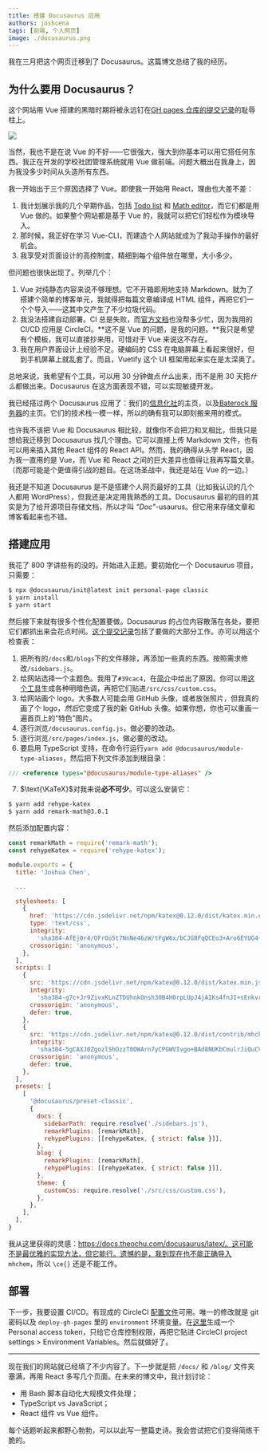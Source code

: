 ```yaml
---
title: 搭建 Docusaurus 应用
authors: joshcena
tags: [前端, 个人网页]
image: ./docusaurus.png
---
```


我在三月把这个网页迁移到了 Docusaurus。这篇博文总结了我的经历。

<!-- truncate -->

## 为什么要用 Docusaurus？

这个网站用 Vue 搭建的黑暗时期将被永远钉在[GH pages 仓库的提交记录](https://github.com/Josh-Cena/Personal-page/tree/202beb7770e17fbc6ab30bce4d928bf678ecc5e8)的耻辱柱上。

![](./page.jpg)

当然，我也不是在说 Vue 的不好——它很强大，强大到你基本可以用它搭任何东西。我正在开发的学校社团管理系统就用 Vue 做前端。问题大概出在我身上，因为我没多少时间从头造所有东西。

我一开始出于三个原因选择了 Vue。即使我一开始用 React，理由也大差不差：

1. 我计划展示我的几个早期作品，包括 [Todo list](https://github.com/Computerization/New-member-practice-commit/tree/master/2019/Josh-Cena/Joshua-Todolist%20with%20vue) 和 [Math editor](https://github.com/Josh-Cena/Web-math-editor)，而它们都是用 Vue 做的。如果整个网站都是基于 Vue 的，我就可以把它们轻松作为模块导入。
2. 那时候，我正好在学习 Vue-CLI，而建造个人网站就成为了我动手操作的最好机会。
3. 我享受对页面设计的高控制度，精细到每个组件放在哪里，大小多少。

但问题也很快出现了。列举几个：

1. Vue 对纯静态内容来说不够理想。它不开箱即用地支持 Markdown。就为了搭建个简单的博客单元，我就得把每篇文章编译成 HTML 组件，再把它们一个个导入——这其中又产生了不少垃圾代码。
2. 我没法搭建自动部署。CI 总是失败，而[官方文档](https://cli.vuejs.org/guide/deployment.html#platform-guides)也没帮多少忙，因为我用的 CI/CD 应用是 CircleCI。**这不是 Vue 的问题，是我的问题。**我只是希望有个模板，我可以直接抄来用，可惜对于 Vue 来说这不存在。
3. 我在用户界面设计上经验不足。硬编码的 CSS 在电脑屏幕上看起来很好，但到手机屏幕上就乱套了。而且，Vuetify 这个 UI 框架用起来实在是太深奥了。

总地来说，我希望有个工具，可以用 30 分钟做点*什么*出来，而不是用 30 天把*什么*都做出来。Docusaurus 在这方面表现不错，可以实现敏捷开发。

我已经搭过两个 Docusaurus 应用了：我们的[信息化社](https://computerization.io)的主页，以及[Baterock 服务器](https://baterock-minecraft.github.io)的主页。它们的技术栈一模一样，所以的确有我可以即刻搬来用的模式。

也许我不该把 Vue 和 Docusaurus 相比较，就像你不会把刀和叉相比，但我只是想给我迁移到 Docusaurus 找几个理由。它可以直接上传 Markdown 文件，也有可以用来插入其他 React 组件的 React API。然而，我的确得从头学 React，因为我一直用的是 Vue，而 Vue 和 React 之间的巨大差异也值得让我再写篇文章。（而那可能是个更值得引战的题目。在这场圣战中，我还是站在 Vue 的一边。）

我还是不知道 Docusaurus 是不是搭建个人网页最好的工具（比如我认识的几个人都用 WordPress），但我还是决定用我熟悉的工具。Docusaurus 最初的目的其实是为了给开源项目存储文档，所以才叫 _"Doc"_-usaurus。但它用来存储文章和博客看起来也不错。

## 搭建应用

我花了 800 字讲些有的没的。开始进入正题。要初始化一个 Docusaurus 项目，只需要：

```bash
$ npx @docusaurus/init@latest init personal-page classic
$ yarn install
$ yarn start
```

然后接下来就有很多个性化配置要做。Docusaurus 的占位内容散落在各处，要把它们都抓出来会花点时间。[这个提交记录](https://github.com/Josh-Cena/Personal-page/commit/a5f2566068a5f915b75b39f8aabfe139f58125ef)包括了要做的大部分工作。亦可以用这个检查表：

1. 把所有的`/docs`和`/blogs`下的文件移除，再添加一些真的东西。按照需求修改`/sidebars.js`。
2. 给网站选择一个主题色。我用了`#39cac4`，在[简介](/profile)中给出了原因。你可以用[这个工具](https://v2.docusaurus.io/docs/styling-layout#styling-your-site-with-infima)生成各种明暗色调，再把它们贴进`/src/css/custom.css`。
3. 给网站画个 logo。大多数人可能会用 GitHub 头像，或者放张照片，但我真的画了个 logo，*然后*它变成了我的新 GitHub 头像。如果你想，你也可以重画一遍首页上的“特色”图片。
4. 逐行浏览`/docusaurus.config.js`，做必要的改动。
5. 逐行浏览`/src/pages/index.js`，做必要的改动。
6. 要启用 TypeScript 支持，在命令行运行`yarn add @docusaurus/module-type-aliases`，然后把下列文件添加到根目录：

```typescript title="types.d.ts"
/// <reference types="@docusaurus/module-type-aliases" />
```

7. $\text{\KaTeX}$对我来说**必不可少**。可以这么安装它：

```bash
$ yarn add rehype-katex
$ yarn add remark-math@3.0.1
```

然后添加配置内容：

```jsx title="/docusaurus.config.js" {1-2,9-33,38-46}
const remarkMath = require('remark-math');
const rehypeKatex = require('rehype-katex');

module.exports = {
  title: 'Joshua Chen',

  ...

  stylesheets: [
    {
      href: 'https://cdn.jsdelivr.net/npm/katex@0.12.0/dist/katex.min.css',
      type: 'text/css',
      integrity:
        'sha384-AfEj0r4/OFrOo5t7NnNe46zW/tFgW6x/bCJG8FqQCEo3+Aro6EYUG4+cU+KJWu/X',
      crossorigin: 'anonymous',
    },
  ],
  scripts: [
    {
      src: 'https://cdn.jsdelivr.net/npm/katex@0.12.0/dist/katex.min.js',
      integrity:
        'sha384-g7c+Jr9ZivxKLnZTDUhnkOnsh30B4H0rpLUpJ4jAIKs4fnJI+sEnkvrMWph2EDg4',
      crossorigin: 'anonymous',
      defer: true,
    },
    {
      src: 'https://cdn.jsdelivr.net/npm/katex@0.12.0/dist/contrib/mhchem.min.js',
      integrity:
        'sha384-5gCAXJ0ZgozlShOzzT0OWArn7yCPGWVIvgo+BAd8NUKbCmulrJiQuCVR9cHlPHeG',
      crossorigin: 'anonymous',
      defer: true,
    },
  ],
  presets: [
    [
      '@docusaurus/preset-classic',
      {
        docs: {
          sidebarPath: require.resolve('./sidebars.js'),
          remarkPlugins: [remarkMath],
          rehypePlugins: [[rehypeKatex, { strict: false }]],
        },
        blog: {
          remarkPlugins: [remarkMath],
          rehypePlugins: [[rehypeKatex, { strict: false }]],
        },
        theme: {
          customCss: require.resolve('./src/css/custom.css'),
        },
      },
    ],
  ],
}
```

我从这里获得的灵感：https://docs.theochu.com/docusaurus/latex/。这可能不是最优雅的实现方法，但它能行。遗憾的是，我到现在也不能正确导入 `mhchem`，所以 `\ce{}` 还是不能工作。

## 部署

下一步，我要设置 CI/CD。有现成的 CircleCI [配置文件](https://github.com/Josh-Cena/Personal-page/blob/master/.circleci/config.yml)可用。唯一的修改就是 git 密码以及 `deploy-gh-pages` 里的 `environment` 环境变量。在[这里](https://github.com/settings/tokens)生成一个 Personal access token，只给它仓库控制权限，再把它贴进 CircleCI project settings > Environment Variables。然后就做好了。

---

现在我们的网站就已经填了不少内容了。下一步就是把 `/docs/` 和 `/blog/` 文件夹塞满，再用 React 多写几个页面。在未来的博文中，我计划讨论：

- 用 Bash 脚本自动化大规模文件处理；
- TypeScript vs JavaScript；
- React 组件 vs Vue 组件。

每个话题听起来都野心勃勃，可以以此写一整篇史诗。我会尝试把它们变得简练干脆的。
